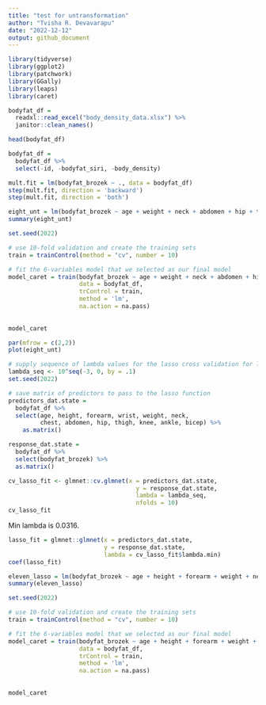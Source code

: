 ```yaml
---
title: "test for untransformation"
author: "Tvisha R. Devavarapu"
date: "2022-12-12"
output: github_document
---
```


```r
library(tidyverse)
library(ggplot2)
library(patchwork)
library(GGally)
library(leaps)
library(caret)
```

```r
bodyfat_df = 
  readxl::read_excel("body_density_data.xlsx") %>%
  janitor::clean_names() 

head(bodyfat_df)
```


```r
bodyfat_df = 
  bodyfat_df %>% 
  select(-id, -bodyfat_siri, -body_density)
```

```r
mult.fit = lm(bodyfat_brozek ~ ., data = bodyfat_df)
step(mult.fit, direction = 'backward')
step(mult.fit, direction = 'both')

eight_unt = lm(bodyfat_brozek ~ age + weight + neck + abdomen + hip + thigh + forearm + wrist, data = bodyfat_df)
summary(eight_unt)
```

```r
set.seed(2022)

# use 10-fold validation and create the training sets
train = trainControl(method = "cv", number = 10)

# fit the 6-variables model that we selected as our final model
model_caret = train(bodyfat_brozek ~ age + weight + neck + abdomen + hip + thigh + forearm + wrist,
                    data = bodyfat_df,
                    trControl = train,
                    method = 'lm',
                    na.action = na.pass)
                    
                    
model_caret
```

```r
par(mfrow = c(2,2))
plot(eight_unt)
```

```r
# supply sequence of lambda values for the lasso cross validation for lambda
lambda_seq <- 10^seq(-3, 0, by = .1)
set.seed(2022)

# save matrix of predictors to pass to the lasso function
predictors_dat.state =
  bodyfat_df %>% 
  select(age, height, forearm, wrist, weight, neck, 
         chest, abdomen, hip, thigh, knee, ankle, bicep) %>% 
    as.matrix()

response_dat.state =
  bodyfat_df %>% 
  select(bodyfat_brozek) %>% 
  as.matrix()

cv_lasso_fit <- glmnet::cv.glmnet(x = predictors_dat.state,
                                    y = response_dat.state,
                                    lambda = lambda_seq,
                                    nfolds = 10)
cv_lasso_fit
```

Min lambda is 0.0316.

```r
lasso_fit = glmnet::glmnet(x = predictors_dat.state,
                           y = response_dat.state,
                           lambda = cv_lasso_fit$lambda.min)
coef(lasso_fit)
```

```r
eleven_lasso = lm(bodyfat_brozek ~ age + height + forearm + weight + neck + abdomen + hip + thigh + forearm + wrist + bicep, data = bodyfat_df)
summary(eleven_lasso)
```

```r
set.seed(2022)

# use 10-fold validation and create the training sets
train = trainControl(method = "cv", number = 10)

# fit the 6-variables model that we selected as our final model
model_caret = train(bodyfat_brozek ~ age + height + forearm + weight + neck + abdomen + hip + thigh + forearm + wrist + bicep,
                    data = bodyfat_df,
                    trControl = train,
                    method = 'lm',
                    na.action = na.pass)
                    
                    
model_caret
```

